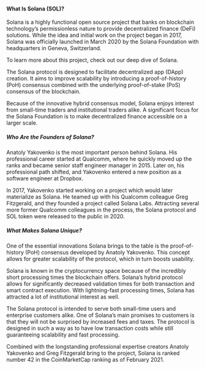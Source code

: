#### What Is Solana (SOL)?

Solana is a highly functional open source project that banks on blockchain technology’s permissionless nature to provide decentralized finance (DeFi) solutions. While the idea and initial work on the project began in 2017, Solana was officially launched in March 2020 by the Solana Foundation with headquarters in Geneva, Switzerland.

To learn more about this project, check out our deep dive of Solana.

The Solana protocol is designed to facilitate decentralized app (DApp) creation. It aims to improve scalability by introducing a proof-of-history (PoH) consensus combined with the underlying proof-of-stake (PoS) consensus of the blockchain.

Because of the innovative hybrid consensus model, Solana enjoys interest from small-time traders and institutional traders alike. A significant focus for the Solana Foundation is to make decentralized finance accessible on a larger scale.

##### Who Are the Founders of Solana?

Anatoly Yakovenko is the most important person behind Solana. His professional career started at Qualcomm, where he quickly moved up the ranks and became senior staff engineer manager in 2015. Later on, his professional path shifted, and Yakovenko entered a new position as a software engineer at Dropbox.

In 2017, Yakovenko started working on a project which would later materialize as Solana. He teamed up with his Qualcomm colleague Greg Fitzgerald, and they founded a project called Solana Labs. Attracting several more former Qualcomm colleagues in the process, the Solana protocol and SOL token were released to the public in 2020.

##### What Makes Solana Unique?

One of the essential innovations Solana brings to the table is the proof-of-history (PoH) consensus developed by Anatoly Yakovenko. This concept allows for greater scalability of the protocol, which in turn boosts usability.

Solana is known in the cryptocurrency space because of the incredibly short processing times the blockchain offers. Solana’s hybrid protocol allows for significantly decreased validation times for both transaction and smart contract execution. With lightning-fast processing times, Solana has attracted a lot of institutional interest as well.

The Solana protocol is intended to serve both small-time users and enterprise customers alike. One of Solana’s main promises to customers is that they will not be surprised by increased fees and taxes. The protocol is designed in such a way as to have low transaction costs while still guaranteeing scalability and fast processing.

Combined with the longstanding professional expertise creators Anatoly Yakovenko and Greg Fitzgerald bring to the project, Solana is ranked number 42 in the CoinMarketCap ranking as of February 2021.
